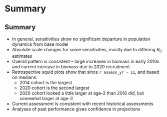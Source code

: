 # Summary

## Summary

* In general, sensitivities show no significant departure in population
  dynamics from base model
* Absolute scale changes for some sensitivities, mostly due to differing
  *R*~0~ estimates
* Overall pattern is consistent -- large increases in biomass in early
  2010s and current increase in biomass due to 2020 recruitment
* Retrospective squid plots show that since `r assess_yr - 11`, and
  based on medians:
  - 2014 cohort is the largest
  - 2020 cohort is the second largest
  - 2020 cohort looked a little larger at age-2 than 2016 did, but
    somewhat larger at age-3
* Current assessment is consistent with recent historical assessments
* Analyses of past performance gives confidence in projections
